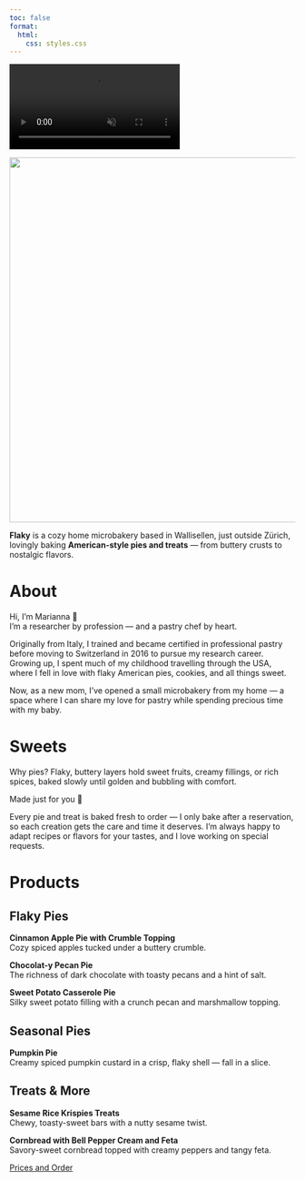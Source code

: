 ```yaml
---
toc: false
format: 
  html:
    css: styles.css
---
```



<div class="background-video-container">
  <video autoplay loop muted playsinline>
    <source src="Backgroundrotating.mp4" type="video/mp4">
    Your browser does not support the video tag.
  </video>
</div>

![](logo_website.png){fig-align="center" width="642"}

**Flaky** is a cozy home microbakery based in Wallisellen, just outside Zürich, lovingly baking **American-style pies and treats** — from buttery crusts to nostalgic flavors.

# About {#about}

Hi, I’m Marianna 🍓\
I’m a researcher by profession — and a pastry chef by heart.

Originally from Italy, I trained and became certified in professional pastry before moving to Switzerland in 2016 to pursue my research career.\
Growing up, I spent much of my childhood travelling through the USA, where I fell in love with flaky American pies, cookies, and all things sweet.

Now, as a new mom, I’ve opened a small microbakery from my home — a space where I can share my love for pastry while spending precious time with my baby.

# Sweets {#sweets}

Why pies? Flaky, buttery layers hold sweet fruits, creamy fillings, or rich spices, baked slowly until golden and bubbling with comfort.

Made just for you 💛

Every pie and treat is baked fresh to order — I only bake after a reservation, so each creation gets the care and time it deserves. I’m always happy to adapt recipes or flavors for your tastes, and I love working on special requests.

# Products {#products}

## Flaky Pies

**Cinnamon Apple Pie with Crumble Topping**\
Cozy spiced apples tucked under a buttery crumble.

**Chocolat-y Pecan Pie**\
The richness of dark chocolate with toasty pecans and a hint of salt.

**Sweet Potato Casserole Pie**\
Silky sweet potato filling with a crunch pecan and marshmallow topping.

## Seasonal Pies

**Pumpkin Pie**\
Creamy spiced pumpkin custard in a crisp, flaky shell — fall in a slice.

## Treats & More

**Sesame Rice Krispies Treats**\
Chewy, toasty-sweet bars with a nutty sesame twist.

**Cornbread with Bell Pepper Cream and Feta**\
Savory-sweet cornbread topped with creamy peppers and tangy feta.

<div class="nav-button">
  <a href="contact.qmd" class="btn-link">Prices and Order</a>
</div>